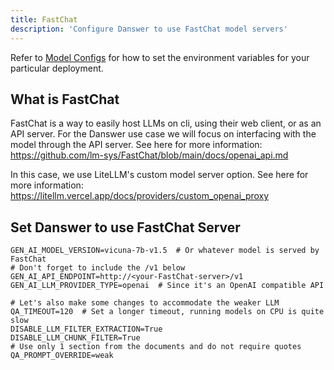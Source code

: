 ```yaml
---
title: FastChat
description: 'Configure Danswer to use FastChat model servers'
---
```


Refer to [Model Configs](https://docs.danswer.dev/gen_ai_configs/overview#model-configs) for how to set the
environment variables for your particular deployment.

## What is FastChat
FastChat is a way to easily host LLMs on cli, using their web client, or as an API server. For the Danswer use
case we will focus on interfacing with the model through the API server. See here for more information:
https://github.com/lm-sys/FastChat/blob/main/docs/openai_api.md

In this case, we use LiteLLM's custom model server option. See here for more information:
https://litellm.vercel.app/docs/providers/custom_openai_proxy

## Set Danswer to use FastChat Server
```
GEN_AI_MODEL_VERSION=vicuna-7b-v1.5  # Or whatever model is served by FastChat
# Don't forget to include the /v1 below
GEN_AI_API_ENDPOINT=http://<your-FastChat-server>/v1
GEN_AI_LLM_PROVIDER_TYPE=openai  # Since it's an OpenAI compatible API

# Let's also make some changes to accommodate the weaker LLM
QA_TIMEOUT=120  # Set a longer timeout, running models on CPU is quite slow
DISABLE_LLM_FILTER_EXTRACTION=True
DISABLE_LLM_CHUNK_FILTER=True
# Use only 1 section from the documents and do not require quotes
QA_PROMPT_OVERRIDE=weak
```
